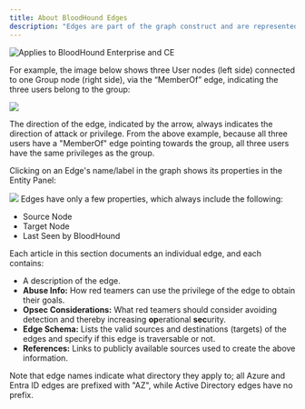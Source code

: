 ---
title: About BloodHound Edges
description: "Edges are part of the graph construct and are represented as links/relationships that connect one node to another node."
---

<img noZoom src="/assets/enterprise-AND-community-edition-pill-tag.svg" alt="Applies to BloodHound Enterprise and CE"/>

 For example, the image below shows three User nodes (left side) connected to one Group node (right side), via the “MemberOf” edge, indicating the three users belong to the group:
<Frame>
  <img src="/assets/image-2-72.png"/>
</Frame>

The direction of the edge, indicated by the arrow, always indicates the direction of attack or privilege. From the above example, because all three users have a "MemberOf" edge pointing towards the group, all three users have the same privileges as the group.

Clicking on an Edge's name/label in the graph shows its properties in the Entity Panel:

<Frame>
  <img src="/assets/image-2-73.png"/>
</Frame>
Edges have only a few properties, which always include the following:

* Source Node
* Target Node
* Last Seen by BloodHound

Each article in this section documents an individual edge, and each contains:

* A description of the edge.
* **Abuse Info:** How red teamers can use the privilege of the edge to obtain their goals.
* **Opsec Considerations:** What red teamers should consider avoiding detection and thereby increasing **op**erational **sec**urity.
* **Edge Schema:** Lists the valid sources and destinations (targets) of the edges and specify if this edge is traversable or not.  
* **References:** Links to publicly available sources used to create the above information.

Note that edge names indicate what directory they apply to; all Azure and Entra ID edges are prefixed with "AZ", while Active Directory edges have no prefix.
